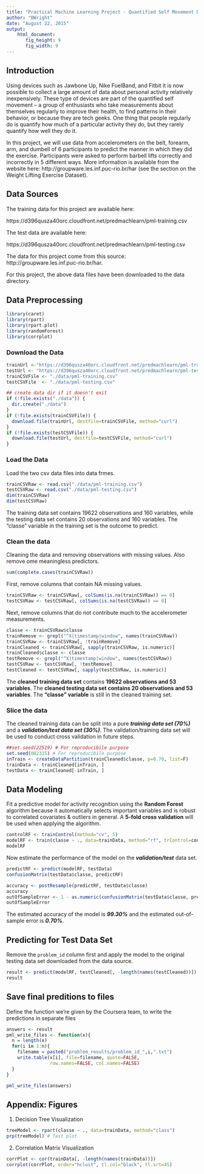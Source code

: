 ```yaml
---
title: "Practical Machine Learning Project - Quantified Self Movement Data Analysis"
author: "BWright"
date: "August 22, 2015"
output: 
    html_document:
       fig_height: 9
       fig_width: 9
---
```

## Introduction  
Using devices such as Jawbone Up, Nike FuelBand, and Fitbit it is now possible to collect a large amount of data about personal activity relatively inexpensively. These type of devices are part of the quantified self movement – a group of enthusiasts who take measurements about themselves regularly to improve their health, to find patterns in their behavior, or because they are tech geeks. One thing that people regularly do is quantify how much of a particular activity they do, but they rarely quantify how well they do it.  

In this project, we will use data from accelerometers on the belt, forearm, arm, and dumbell of 6 participants to predict the manner in which they did the exercise.  Participants were asked to perform barbell lifts correctly and incorrectly in 5 different ways. More information is available from the website here: http://groupware.les.inf.puc-rio.br/har (see the section on the Weight Lifting Exercise Dataset).

## Data Sources
The training data for this project are available here: 

https://d396qusza40orc.cloudfront.net/predmachlearn/pml-training.csv

The test data are available here: 

https://d396qusza40orc.cloudfront.net/predmachlearn/pml-testing.csv

The data for this project come from this source: http://groupware.les.inf.puc-rio.br/har.

For this project, the above data files have been downloaded to the data directory.

## Data Preprocessing  
```r
library(caret)
library(rpart)
library(rpart.plot)
library(randomForest)
library(corrplot)
```
### Download the Data
```r
trainUrl <-"https://d396qusza40orc.cloudfront.net/predmachlearn/pml-training.csv"
testUrl <- "https://d396qusza40orc.cloudfront.net/predmachlearn/pml-testing.csv"
trainCSVFile <- "./data/pml-training.csv"
testCSVFile  <- "./data/pml-testing.csv"

## create data dir if it doesn't exit
if (!file.exists("./data")) {
  dir.create("./data")
}
if (!file.exists(trainCSVFile)) {
  download.file(trainUrl, destfile=trainCSVFile, method="curl")
}
if (!file.exists(testCSVFile)) {
  download.file(testUrl, destfile=testCSVFile, method="curl")
}
```  
### Load the Data
Load the two csv data files into data frmes.  
```r
trainCSVRaw <- read.csv("./data/pml-training.csv")
testCSVRaw <- read.csv("./data/pml-testing.csv")
dim(trainCSVRaw)
dim(testCSVRaw)
```
The training data set contains 19622 observations and 160 variables, while the testing data set contains 20 observations and 160 variables. The "classe" variable in the training set is the outcome to predict. 

### Clean the data
Cleaning the data and removing observations with missing values. Also remove ome meaningless predictors.
```r
sum(complete.cases(trainCSVRaw))
```
First, remove columns that contain NA missing values.
```r
trainCSVRaw <- trainCSVRaw[, colSums(is.na(trainCSVRaw)) == 0] 
testCSVRaw <- testCSVRaw[, colSums(is.na(testCSVRaw)) == 0] 
```  
Next, remove columns that do not contribute much to the accelerometer measurements.
```r
classe <- trainCSVRaw$classe
trainRemove <- grepl("^X|timestamp|window", names(trainCSVRaw))
trainCSVRaw <- trainCSVRaw[, !trainRemove]
trainCleaned <- trainCSVRaw[, sapply(trainCSVRaw, is.numeric)]
trainCleaned$classe <- classe
testRemove <- grepl("^X|timestamp|window", names(testCSVRaw))
testCSVRaw <- testCSVRaw[, !testRemove]
testCleaned <- testCSVRaw[, sapply(testCSVRaw, is.numeric)]
```
The **cleaned training data set** contains **19622 observations and 53 variables**. The **cleaned testing data set contains 20 observations and 53 variables**. The **"classe" variable** is still in the cleaned training set.

### Slice the data
The cleaned training data can be split into a pure ***training data set (70%)*** and a ***validation/test data set (30%)***. The validation/training data set will be used to conduct cross validation in future steps.  
```r
##set.seed(22519) # For reproducibile purpose
set.seed(082315) # For reproducibile purpose
inTrain <- createDataPartition(trainCleaned$classe, p=0.70, list=F)
trainData <- trainCleaned[inTrain, ]
testData <- trainCleaned[-inTrain, ]
```

## Data Modeling
Fit a predictive model for activity recognition using the **Random Forest** algorithm because it automatically selects important variables and is robust to correlated covariates & outliers in general. A **5-fold cross validation** will be used when applying the algorithm.  
```r
controlRF <- trainControl(method="cv", 5)
modelRF <- train(classe ~ ., data=trainData, method="rf", trControl=controlRF, ntree=250)
modelRF
```
Now estimate the performance of the model on the ***validation/test*** data set.  
```r
predictRF <- predict(modelRF, testData)
confusionMatrix(testData$classe, predictRF)
```
```r
accuracy <- postResample(predictRF, testData$classe)
accuracy
outOfSampleError <- 1 - as.numeric(confusionMatrix(testData$classe, predictRF)$overall[1])
outOfSampleError
```
The estimated accuracy of the model is ***99.30%*** and the estimated out-of-sample error is ***0.70%***.

## Predicting for Test Data Set
Remove the `problem_id` column first and apply the model to the original testing data set downloaded from the data source.
```r
result <- predict(modelRF, testCleaned[, -length(names(testCleaned))])
result
```  
## Save final preditions to files
Define the function we’re given by the Coursera team, to write the predictions in separate files
```r
answers <- result
pml_write_files <- function(x){
  n = length(x)
  for(i in 1:n){
    filename = paste0("problem_results/problem_id_",i,".txt")
    write.table(x[i], file=filename, quote=FALSE,
                row.names=FALSE, col.names=FALSE)
  }
}

pml_write_files(answers)
```

## Appendix: Figures
1. Decision Tree Visualization
```r
treeModel <- rpart(classe ~ ., data=trainData, method="class")
prp(treeModel) # fast plot
```
2. Correlation Matrix Visualization  
```r
corrPlot <- cor(trainData[, -length(names(trainData))])
corrplot(corrPlot, order="hclust", tl.col="black", tl.srt=45)

```